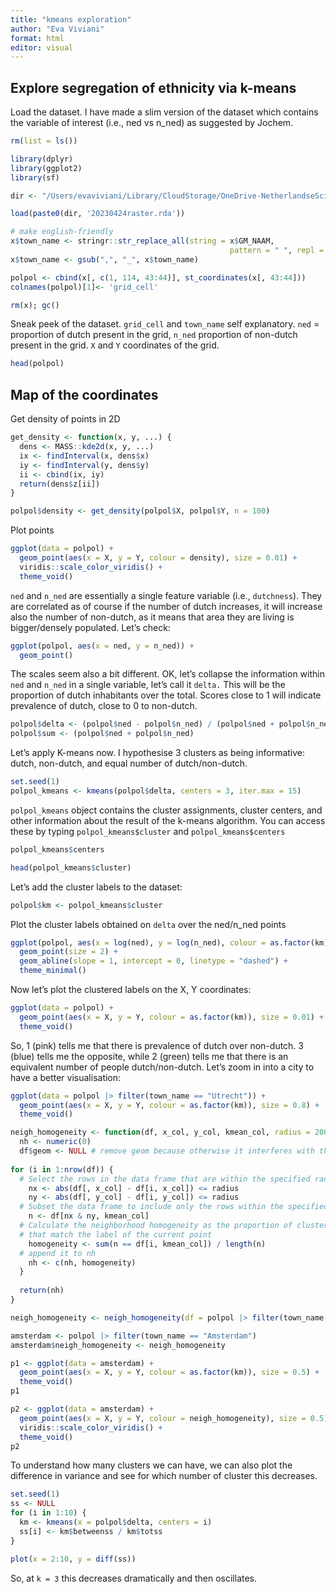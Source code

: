 ```yaml
---
title: "kmeans exploration"
author: "Eva Viviani"
format: html
editor: visual
---
```


## Explore segregation of ethnicity via k-means

Load the dataset. I have made a slim version of the dataset which contains the variable of interest (i.e., ned vs n_ned) as suggested by Jochem.

```r
rm(list = ls())

library(dplyr)
library(ggplot2)
library(sf)
```

```r
dir <- "/Users/evaviviani/Library/CloudStorage/OneDrive-NetherlandseScienceCenter/polpol_tolsma/"

load(paste0(dir, '20230424raster.rda'))

# make english-friendly
x$town_name <- stringr::str_replace_all(string = x$GM_NAAM, 
                                                 pattern = " ", repl = "")
x$town_name <- gsub(",", "_", x$town_name)

polpol <- cbind(x[, c(1, 114, 43:44)], st_coordinates(x[, 43:44]))
colnames(polpol)[1]<- 'grid_cell'

rm(x); gc()
```

Sneak peek of the dataset. `grid_cell` and `town_name` self explanatory. `ned` = proportion of dutch present in the grid, `n_ned` proportion of non-dutch present in the grid. `X` and `Y` coordinates of the grid.

```r
head(polpol)
```

## Map of the coordinates

Get density of points in 2D

```r
get_density <- function(x, y, ...) {
  dens <- MASS::kde2d(x, y, ...)
  ix <- findInterval(x, dens$x)
  iy <- findInterval(y, dens$y)
  ii <- cbind(ix, iy)
  return(dens$z[ii])
}
```

```r
polpol$density <- get_density(polpol$X, polpol$Y, n = 100)
```

Plot points

```r
ggplot(data = polpol) +
  geom_point(aes(x = X, y = Y, colour = density), size = 0.01) +
  viridis::scale_color_viridis() +
  theme_void() 
```

`ned` and `n_ned` are essentially a single feature variable (i.e., `dutchness`). They are correlated as of course if the number of dutch increases, it will increase also the number of non-dutch, as it means that area they are living is bigger/densely populated. Let's check:

```r
ggplot(polpol, aes(x = ned, y = n_ned)) +
  geom_point()

```

The scales seem also a bit different. OK, let's collapse the information within `ned` and `n_ned` in a single variable, let's call it `delta.` This will be the proportion of dutch inhabitants over the total. Scores close to 1 will indicate prevalence of dutch, close to 0 to non-dutch.

```r
polpol$delta <- (polpol$ned - polpol$n_ned) / (polpol$ned + polpol$n_ned)
polpol$sum <- (polpol$ned + polpol$n_ned)
```

Let's apply K-means now. I hypothesise 3 clusters as being informative: dutch, non-dutch, and equal number of dutch/non-dutch.

```r
set.seed(1)
polpol_kmeans <- kmeans(polpol$delta, centers = 3, iter.max = 15)
```

`polpol_kmeans` object contains the cluster assignments, cluster centers, and other information about the result of the k-means algorithm. You can access these by typing `polpol_kmeans$cluster` and `polpol_kmeans$centers`

```r
polpol_kmeans$centers
```

```r
head(polpol_kmeans$cluster)
```

Let's add the cluster labels to the dataset:

```r
polpol$km <- polpol_kmeans$cluster
```

Plot the cluster labels obtained on `delta` over the ned/n_ned points

```r
ggplot(polpol, aes(x = log(ned), y = log(n_ned), colour = as.factor(km))) +
  geom_point(size = 2) +
  geom_abline(slope = 1, intercept = 0, linetype = "dashed") +
  theme_minimal()

```

Now let's plot the clustered labels on the X, Y coordinates:

```r
ggplot(data = polpol) +
  geom_point(aes(x = X, y = Y, colour = as.factor(km)), size = 0.01) +
  theme_void() 
```

So, 1 (pink) tells me that there is prevalence of dutch over non-dutch. 3 (blue) tells me the opposite, while 2 (green) tells me that there is an equivalent number of people dutch/non-dutch. Let's zoom in into a city to have a better visualisation:

```r
ggplot(data = polpol |> filter(town_name == "Utrecht")) +
  geom_point(aes(x = X, y = Y, colour = as.factor(km)), size = 0.8) +
  theme_void() 
```

```r
neigh_homogeneity <- function(df, x_col, y_col, kmean_col, radius = 2000) {
  nh <- numeric(0)
  df$geom <- NULL # remove geom because otherwise it interferes with the X-Y selection column
  
for (i in 1:nrow(df)) {
  # Select the rows in the data frame that are within the specified radius
    nx <- abs(df[, x_col] - df[i, x_col]) <= radius
    ny <- abs(df[, y_col] - df[i, y_col]) <= radius
  # Subset the data frame to include only the rows within the specified radius
    n <- df[nx & ny, kmean_col]
  # Calculate the neighborhood homogeneity as the proportion of cluster labels
  # that match the label of the current point
    homogeneity <- sum(n == df[i, kmean_col]) / length(n)
  # append it to nh 
    nh <- c(nh, homogeneity)
  }
  
  return(nh)
}

```

```r
neigh_homogeneity <- neigh_homogeneity(df = polpol |> filter(town_name == "Amsterdam"), x_col = "X", y_col = "Y", kmean_col = "km", radius = 2000)
```

```r
amsterdam <- polpol |> filter(town_name == "Amsterdam")
amsterdam$neigh_homogeneity <- neigh_homogeneity
```

```r
p1 <- ggplot(data = amsterdam) +
  geom_point(aes(x = X, y = Y, colour = as.factor(km)), size = 0.5) +
  theme_void() 
p1
```

```r
p2 <- ggplot(data = amsterdam) +
  geom_point(aes(x = X, y = Y, colour = neigh_homogeneity), size = 0.5) +
  viridis::scale_color_viridis() +
  theme_void() 
p2
```

To understand how many clusters we can have, we can also plot the difference in variance and see for which number of cluster this decreases.

```r
set.seed(1)
ss <- NULL
for (i in 1:10) {
  km <- kmeans(x = polpol$delta, centers = i)
  ss[i] <- km$betweenss / km$totss
}

plot(x = 2:10, y = diff(ss))
```

So, at `k = 3` this decreases dramatically and then oscillates.

